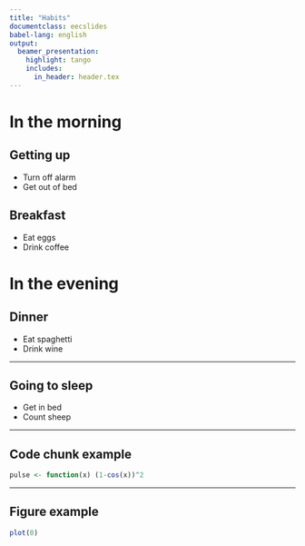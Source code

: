 ```yaml
---
title: "Habits"
documentclass: eecslides
babel-lang: english
output:
  beamer_presentation:
    highlight: tango
    includes:
      in_header: header.tex
---
```



<!-- Below in the example they use on the Rmarkdown doc-website -->

# In the morning

## Getting up

- Turn off alarm
- Get out of bed

## Breakfast

- Eat eggs
- Drink coffee

# In the evening

## Dinner

- Eat spaghetti
- Drink wine

----


## Going to sleep

- Get in bed
- Count sheep


----

## Code chunk example

```r
pulse <- function(x) (1-cos(x))^2
```


----

## Figure example


```r
plot(0)
```
